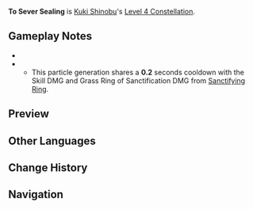 {{Constellation Infobox
|image       = Constellation To Sever Sealing.png
|description = When the Normal, Charged, or Plunging Attacks of the character affected by Shinobu's Grass Ring of Sanctification hit opponents, a Thundergrass Mark will land on the opponent's position and deal {{Color|AoE Electro DMG}} based on 9.7% of Shinobu's Max [[HP]].<br />This effect can occur once every 5s.
|level       = 4
|character   = Kuki Shinobu
|utility1    = Normal Attack
|utility2    = Charged Attack
|utility3    = Plunging Attack
|utility4    = AoE
|scale_att1  = HP
}}
'''To Sever Sealing''' is [[Kuki Shinobu]]'s [[Level 4 Constellation]].

==Gameplay Notes==
* {{TalentNote|icd|Thundergrass Mark DMG|0}}
* {{TalentNote|particles|Thundergrass Mark|0.45}}
** This particle generation shares a '''0.2''' seconds cooldown with the Skill DMG and Grass Ring of Sanctification DMG from [[Sanctifying Ring]].

==Preview==
{{Preview
|file1    = To Sever Sealing Preview
}}

==Other Languages==
{{Other Languages
|en      = To Sever Sealing
|zhs     = 割舍封闭之心
|zhs_rm  = Gēshě Fēngbì zhī Xīn
|zht     = 割捨封閉之心
|zht_rm  = Gēshě Fēngbì zhī Xīn
|zh_tl   = Forsake Mind of Sealing
|ja      = 捨て去りし閉鎖の心
|ja_rm   = Sutesarishi Heisa no Kokoro
|ja_tl   = Abandoned Mind of Sealing
|ko      = 단절을 떨쳐내는 마음
|ko_rm   = Danjeol-eul Tteolchyeonaeneun Maeum
|ko_tl   = Severance Shaking off Mind
|es      = Reniego de la reclusión
|es_tl   = 
|fr      = Pour rompre le scellement
|fr_tl   = To Destroy the Sealing
|ru      = Отказ от затворничества
|ru_tl   = 
|th      = To Sever Sealing
|vi      = Từ Bỏ Phong Bế
|vi_tl   = 
|de      = Verzicht auf Verschlossenheit
|de_tl   = Sacrifice of Reservedness
|id      = To Sever Sealing
|pt      = Reclusão Renegada
|pt_tl   = 
}}

==Change History==
{{Change History|2.7}}

==Navigation==
{{Talent Navbox|Kuki Shinobu}}